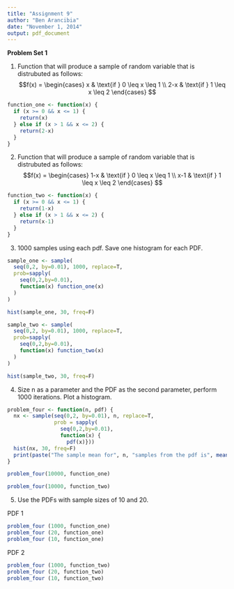 ```yaml
---
title: "Assignment 9"
author: "Ben Arancibia"
date: "November 1, 2014"
output: pdf_document
---
```


__**Problem Set 1**__

1) Function that will produce a sample of random variable that is distrubuted as follows: 
$$f(x) = \begin{cases}
  x & \text{if } 0 \leq x \leq 1 \\
  2-x & \text{if } 1 \leq x \leq 2
  \end{cases}
$$

```r
function_one <- function(x) { 
  if (x >= 0 && x <= 1) {
    return(x)
  } else if (x > 1 && x <= 2) {
    return(2-x)
  }
}

```

2) Function that will produce a sample of random variable that is distrubuted as follows: 
$$f(x) = \begin{cases}
  1-x & \text{if } 0 \leq x \leq 1 \\
  x-1 & \text{if } 1 \leq x \leq 2
  \end{cases}
$$

```r
function_two <- function(x) { 
  if (x >= 0 && x <= 1) {
    return(1-x)
  } else if (x > 1 && x <= 2) {
    return(x-1)
  }
}
```

3) 1000 samples using each pdf. Save one histogram for each PDF.

```r
sample_one <- sample(
  seq(0,2, by=0.01), 1000, replace=T, 
  prob=sapply(
    seq(0,2,by=0.01), 
    function(x) function_one(x)
  )
)

hist(sample_one, 30, freq=F)

sample_two <- sample(
  seq(0,2, by=0.01), 1000, replace=T, 
  prob=sapply(
    seq(0,2,by=0.01), 
    function(x) function_two(x)
  )
)

hist(sample_two, 30, freq=F)

```

4) Size n as a parameter and the PDF as the second parameter, perform 1000 iterations. Plot a histogram.

```r
problem_four <- function(n, pdf) {
  nx <- sample(seq(0,2, by=0.01), n, replace=T,
               prob = sapply(
                 seq(0,2,by=0.01),
                 function(x) {
                   pdf(x)}))
  hist(nx, 30, freq=F)
  print(paste("The sample mean for", n, "samples from the pdf is", mean(nx)))
}

problem_four(10000, function_one)

problem_four(10000, function_two)

```

5) Use the PDFs with sample sizes of 10 and 20.

PDF 1
```r
problem_four (1000, function_one)
problem_four (20, function_one)
problem_four (10, function_one)

```

PDF 2
```r
problem_four (1000, function_two)
problem_four (20, function_two)
problem_four (10, function_two)

```